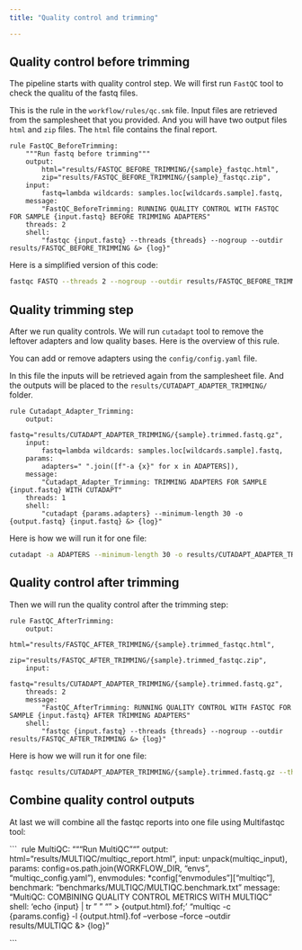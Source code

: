 ```yaml
---
title: "Quality control and trimming"

---
```


## Quality control before trimming

The pipeline starts with quality control step. We will first run `FastQC` tool to check the qualitu of the fastq files.

This is the rule in the `workflow/rules/qc.smk` file. Input files are retrieved from the samplesheet that you provided. And you will have two output files `html` and `zip` files. The `html` file contains the final report.

```
rule FastQC_BeforeTrimming:
    """Run fastq before trimming"""
    output:
        html="results/FASTQC_BEFORE_TRIMMING/{sample}_fastqc.html",
        zip="results/FASTQC_BEFORE_TRIMMING/{sample}_fastqc.zip",
    input:
        fastq=lambda wildcards: samples.loc[wildcards.sample].fastq,
    message:
        "FastQC_BeforeTrimming: RUNNING QUALITY CONTROL WITH FASTQC FOR SAMPLE {input.fastq} BEFORE TRIMMING ADAPTERS"
    threads: 2
    shell:
        "fastqc {input.fastq} --threads {threads} --nogroup --outdir results/FASTQC_BEFORE_TRIMMING &> {log}"

```

Here is a simplified version of this code:

```bash
fastqc FASTQ --threads 2 --nogroup --outdir results/FASTQC_BEFORE_TRIMMING/
```

## Quality trimming step

After we run quality controls. We will run `cutadapt` tool to remove the leftover adapters and low quality bases. Here is the overview of this rule. 

You can add or remove adapters using the `config/config.yaml` file. 

In this file the inputs will be retrieved again from the samplesheet file. And the outputs will be placed to the `results/CUTADAPT_ADAPTER_TRIMMING/` folder. 

```
rule Cutadapt_Adapter_Trimming:
    output:
        fastq="results/CUTADAPT_ADAPTER_TRIMMING/{sample}.trimmed.fastq.gz",
    input:
        fastq=lambda wildcards: samples.loc[wildcards.sample].fastq,
    params:
        adapters=" ".join([f"-a {x}" for x in ADAPTERS]),
    message:
        "Cutadapt_Adapter_Trimming: TRIMMING ADAPTERS FOR SAMPLE {input.fastq} WITH CUTADAPT"
    threads: 1
    shell:
        "cutadapt {params.adapters} --minimum-length 30 -o {output.fastq} {input.fastq} &> {log}"

```

Here is how we will run it for one file:

```bash
cutadapt -a ADAPTERS --minimum-length 30 -o results/CUTADAPT_ADAPTER_TRIMMING/sample  

```

## Quality control after trimming

Then we will run the quality control after the trimming step:

```
rule FastQC_AfterTrimming:
    output:
        html="results/FASTQC_AFTER_TRIMMING/{sample}.trimmed_fastqc.html",
        zip="results/FASTQC_AFTER_TRIMMING/{sample}.trimmed_fastqc.zip",
    input:
        fastq="results/CUTADAPT_ADAPTER_TRIMMING/{sample}.trimmed.fastq.gz",
    threads: 2
    message:
        "FastQC_AfterTrimming: RUNNING QUALITY CONTROL WITH FASTQC FOR SAMPLE {input.fastq} AFTER TRIMMING ADAPTERS"
    shell:
        "fastqc {input.fastq} --threads {threads} --nogroup --outdir results/FASTQC_AFTER_TRIMMING &> {log}"
```

Here is how we will run it for one file:

```bash
fastqc results/CUTADAPT_ADAPTER_TRIMMING/{sample}.trimmed.fastq.gz --threads 2 --nogroup --outdir results/FASTQC_AFTER_TRIMMING
```

## Combine quality control outputs

At last we will combine all the fastqc reports into one file using Multifastqc tool:

``` 
rule MultiQC:
    """Run MultiQC"""
    output:
        html="results/MULTIQC/multiqc_report.html",
    input:
        unpack(multiqc_input),
    params:
        config=os.path.join(WORKFLOW_DIR, "envs", "multiqc_config.yaml"),
    envmodules:
        *config["envmodules"]["multiqc"],
    benchmark:
        "benchmarks/MULTIQC/MULTIQC.benchmark.txt"
    message:
        "MultiQC: COMBINING QUALITY CONTROL METRICS WITH MULTIQC"
    shell:
        'echo {input} | tr " " "\n" > {output.html}.fof;'
        "multiqc -c {params.config} -l {output.html}.fof --verbose --force --outdir results/MULTIQC &> {log}"

```

